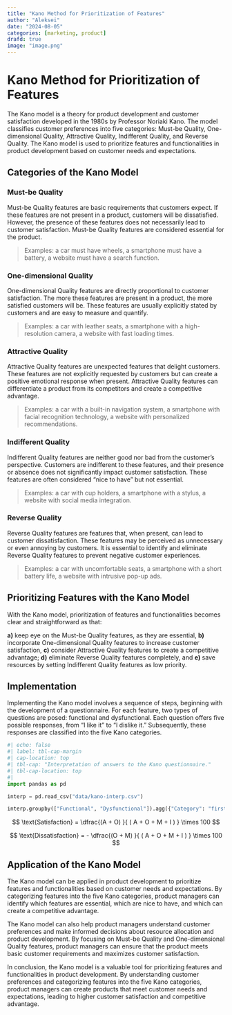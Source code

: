 ```yaml
---
title: "Kano Method for Prioritization of Features"
author: "Aleksei"
date: "2024-08-05"
categories: [marketing, product]
drafd: true
image: "image.png"
---
```


# Kano Method for Prioritization of Features

The Kano model is a theory for product development and customer
satisfaction developed in the 1980s by Professor Noriaki Kano. The model
classifies customer preferences into five categories: Must-be Quality,
One-dimensional Quality, Attractive Quality, Indifferent Quality, and
Reverse Quality. The Kano model is used to prioritize features and
functionalities in product development based on customer needs and
expectations.

## Categories of the Kano Model

### Must-be Quality

Must-be Quality features are basic requirements that customers expect.
If these features are not present in a product, customers will be
dissatisfied. However, the presence of these features does not
necessarily lead to customer satisfaction. Must-be Quality features are
considered essential for the product.

> Examples: a car must have wheels, a smartphone must have a battery, a
> website must have a search function.

### One-dimensional Quality

One-dimensional Quality features are directly proportional to customer
satisfaction. The more these features are present in a product, the more
satisfied customers will be. These features are usually explicitly
stated by customers and are easy to measure and quantify.

> Examples: a car with leather seats, a smartphone with a
> high-resolution camera, a website with fast loading times.

### Attractive Quality

Attractive Quality features are unexpected features that delight
customers. These features are not explicitly requested by customers but
can create a positive emotional response when present. Attractive
Quality features can differentiate a product from its competitors and
create a competitive advantage.

> Examples: a car with a built-in navigation system, a smartphone with
> facial recognition technology, a website with personalized
> recommendations.

### Indifferent Quality

Indifferent Quality features are neither good nor bad from the
customer's perspective. Customers are indifferent to these features, and
their presence or absence does not significantly impact customer
satisfaction. These features are often considered "nice to have" but not
essential.

> Examples: a car with cup holders, a smartphone with a stylus, a
> website with social media integration.

### Reverse Quality

Reverse Quality features are features that, when present, can lead to
customer dissatisfaction. These features may be perceived as unnecessary
or even annoying by customers. It is essential to identify and eliminate
Reverse Quality features to prevent negative customer experiences.

> Examples: a car with uncomfortable seats, a smartphone with a short
> battery life, a website with intrusive pop-up ads.

## Prioritizing Features with the Kano Model

With the Kano model, prioritization of features and functionalities
becomes clear and straightforward as that:

**a)** keep eye on the Must-be Quality features, as they are essential,
**b)** incorporate One-dimensional Quality features to increase customer
satisfaction, **c)** consider Attractive Quality features to create a
competitive advantage; **d)** eliminate Reverse Quality features
completely, and **e)** save resources by setting Indifferent Quality
features as low priority.

## Implementation

Implementing the Kano model involves a sequence of steps, beginning with the development of a questionnaire. For each feature, two types of questions are posed: functional and dysfunctional. Each question offers five possible responses, from "I like it" to "I dislike it." Subsequently, these responses are classified into the five Kano categories.

```python
#| echo: false
#| label: tbl-cap-margin
#| cap-location: top
#| tbl-cap: "Interpretation of answers to the Kano questionnaire."
#| tbl-cap-location: top
#| 
import pandas as pd

interp = pd.read_csv("data/kano-interp.csv")

interp.groupby(["Functional", "Dysfunctional"]).agg({"Category": "first"}).unstack()
```


$$ \text{Satisfaction} = \dfrac{(A + O) }{ ( A + O + M + I ) } \times 100 $$

$$ \text{Dissatisfaction} =  - \dfrac{(O + M) }{ ( A + O + M + I ) } \times 100 $$

## Application of the Kano Model

The Kano model can be applied in product development to prioritize
features and functionalities based on customer needs and expectations.
By categorizing features into the five Kano categories, product managers
can identify which features are essential, which are nice to have, and
which can create a competitive advantage.

The Kano model can also help product managers understand customer
preferences and make informed decisions about resource allocation and
product development. By focusing on Must-be Quality and One-dimensional
Quality features, product managers can ensure that the product meets
basic customer requirements and maximizes customer satisfaction.

In conclusion, the Kano model is a valuable tool for prioritizing
features and functionalities in product development. By understanding
customer preferences and categorizing features into the five Kano
categories, product managers can create products that meet customer
needs and expectations, leading to higher customer satisfaction and
competitive advantage.
